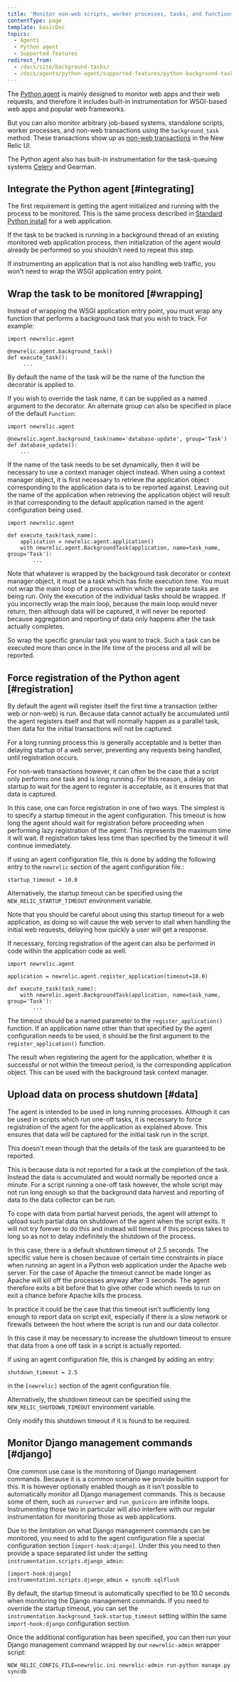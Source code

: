 ```yaml
---
title: 'Monitor non-web scripts, worker processes, tasks, and functions'
contentType: page
template: basicDoc
topics:
  - Agents
  - Python agent
  - Supported features
redirect_from:
  - /docs/site/background-tasks/
  - /docs/agents/python-agent/supported-features/python-background-tasks/
---
```


The [Python agent](/docs/agents/python-agent/getting-started/introduction-new-relic-python) is mainly designed to monitor web apps and their web requests, and therefore it includes built-in instrumentation for WSGI-based web apps and popular web frameworks.

But you can also monitor arbitrary job-based systems, standalone scripts, worker processes, and non-web transactions using the `background_task` method. These transactions show up as [non-web transactions](/docs/apm/applications-menu/monitoring/transactions-page#tx_types) in the New Relic UI.

The Python agent also has built-in instrumentation for the task-queuing systems [Celery](/docs/agents/python-agent/back-end-services/python-agent-celery) and Gearman.

## Integrate the Python agent [#integrating]

The first requirement is getting the agent initialized and running with the process to be monitored. This is the same process described in [Standard Python install](/docs/agents/python-agent/getting-started/python-agent-quick-start) for a web application.

If the task to be tracked is running in a background thread of an existing monitored web application process, then initialization of the agent would already be performed so you shouldn't need to repeat this step.

If instrumenting an application that is not also handling web traffic, you won't need to wrap the WSGI application entry point.

## Wrap the task to be monitored [#wrapping]

Instead of wrapping the WSGI application entry point, you must wrap any function that performs a background task that you wish to track. For example:

```
import newrelic.agent

@newrelic.agent.background_task()
def execute_task():
     ...
```

By default the name of the task will be the name of the function the decorator is applied to.

If you wish to override the task name, it can be supplied as a named argument to the decorator. An alternate group can also be specified in place of the default `Function`:

```
import newrelic.agent

@newrelic.agent.background_task(name='database-update', group='Task')
def database_update():
    ...
```

If the name of the task needs to be set dynamically, then it will be necessary to use a context manager object instead. When using a context manager object, it is first necessary to retrieve the application object corresponding to the application data is to be reported against. Leaving out the name of the application when retrieving the application object will result in that corresponding to the default application named in the agent configuration being used.

```
import newrelic.agent

def execute_task(task_name):
    application = newrelic.agent.application()
    with newrelic.agent.BackgroundTask(application, name=task_name, group='Task'):
        ...
```

Note that whatever is wrapped by the background task decorator or context manager object, it must be a task which has finite execution time. You must not wrap the main loop of a process within which the separate tasks are being run. Only the execution of the individual tasks should be wrapped. If you incorrectly wrap the main loop, because the main loop would never return, then although data will be captured, it will never be reported because aggregation and reporting of data only happens after the task actually completes.

So wrap the specific granular task you want to track. Such a task can be executed more than once in the life time of the process and all will be reported.

## Force registration of the Python agent [#registration]

By default the agent will register itself the first time a transaction (either web or non-web) is run. Because data cannot actually be accumulated until the agent registers itself and that will normally happen as a parallel task, then data for the initial transactions will not be captured.

For a long running process this is generally acceptable and is better than delaying startup of a web server, preventing any requests being handled, until registration occurs.

For non-web transactions however, it can often be the case that a script only performs one task and is long running. For this reason, a delay on startup to wait for the agent to register is acceptable, as it ensures that that data is captured.

In this case, one can force registration in one of two ways. The simplest is to specify a startup timeout in the agent configuration. This timeout is how long the agent should wait for registration before proceeding when performing lazy registration of the agent. This represents the maximum time it will wait. If registration takes less time than specified by the timeout it will continue immediately.

If using an agent configuration file, this is done by adding the following entry to the `newrelic` section of the agent configuration file.:

```
startup_timeout = 10.0
```

Alternatively, the startup timeout can be specified using the `NEW_RELIC_STARTUP_TIMEOUT` environment variable.

Note that you should be careful about using this startup timeout for a web application, as doing so will cause the web server to stall when handling the initial web requests, delaying how quickly a user will get a response.

If necessary, forcing registration of the agent can also be performed in code within the application code as well.

```
import newrelic.agent

application = newrelic.agent.register_application(timeout=10.0)

def execute_task(task_name):
    with newrelic.agent.BackgroundTask(application, name=task_name, group='Task'):
        ...
```

The timeout should be a named parameter to the `register_application()` function. If an application name other than that specified by the agent configuration needs to be used, it should be the first argument to the `register_application()` function.

The result when registering the agent for the application, whether it is successful or not within the timeout period, is the corresponding application object. This can be used with the background task context manager.

## Upload data on process shutdown [#data]

The agent is intended to be used in long running processes. Although it can be used in scripts which run one-off tasks, it is necessary to force registration of the agent for the application as explained above. This ensures that data will be captured for the initial task run in the script.

This doesn't mean though that the details of the task are guaranteed to be reported.

This is because data is not reported for a task at the completion of the task. Instead the data is accumulated and would normally be reported once a minute. For a script running a one-off task however, the whole script may not run long enough so that the background data harvest and reporting of data to the data collector can be run.

To cope with data from partial harvest periods, the agent will attempt to upload such partial data on shutdown of the agent when the script exits. It will not try forever to do this and instead will timeout if this process takes to long so as not to delay indefinitely the shutdown of the process.

In this case, there is a default shutdown timeout of 2.5 seconds. The specific value here is chosen because of certain time constraints in place when running an agent in a Python web application under the Apache web server. For the case of Apache the timeout cannot be made longer as Apache will kill off the processes anyway after 3 seconds. The agent therefore exits a bit before that to give other code which needs to run on exit a chance before Apache kills the process.

In practice it could be the case that this timeout isn't sufficiently long enough to report data on script exit, especially if there is a slow network or firewalls between the host where the script is run and our data collector.

In this case it may be necessary to increase the shutdown timeout to ensure that data from a one off task in a script is actually reported.

If using an agent configuration file, this is changed by adding an entry:

```
shutdown_timeout = 2.5
```

in the `[newrelic]` section of the agent configuration file.

Alternatively, the shutdown timeout can be specified using the `NEW_RELIC_SHUTDOWN_TIMEOUT` environment variable.

Only modify this shutdown timeout if it is found to be required.

## Monitor Django management commands [#django]

One common use case is the monitoring of Django management commands. Because it is a common scenario we provide builtin support for this. It is however optionally enabled though as it isn't possible to automatically monitor all Django management commands. This is because some of them, such as `runserver` and `run_gunicorn` are infinite loops. Instrumenting those two in particular will also interfere with our regular instrumentation for monitoring those as web applications.

Due to the limitation on what Django management commands can be monitored, you need to add to the agent configuration file a special configuration section `[import-hook:django]`. Under this you need to then provide a space separated list under the setting `instrumentation.scripts.django_admin`:

```
[import-hook:django] 
instrumentation.scripts.django_admin = syncdb sqlflush
```

By default, the startup timeout is automatically specified to be 10.0 seconds when monitoring the Django management commands. If you need to override the startup timeout, you can set the `instrumentation.background_task.startup_timeout` setting within the same `import-hook:django` configuration section.

Once the additional configuration has been specified, you can then run your Django management command wrapped by our `newrelic-admin` wrapper script:

```
NEW_RELIC_CONFIG_FILE=newrelic.ini newrelic-admin run-python manage.py syncdb
```
